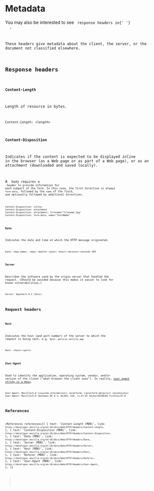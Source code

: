 
# Metadata

<NoteBox type="info">
  You may also be interested to see <Code str="Content-*" /> response headers in{' '}
  <Link str="content negotiation" link="/web/http/negotiation-headers/content-negotiation" />,
</NoteBox>

These headers give metadata about the client, the server, or the document not classified elsewhere.

## Response headers

### `Content-Length`

Length of resource in bytes.

```http
Content-Length: <length>
```

### `Content-Disposition`

Indicates if the content is expected to be displayed _inline_ in the browser (as a Web page or as part of a Web page), or as an _attachment_ (downloaded and saved locally).

A <Code str="multipart/form-data" /> body requires a <Code str="Content-Disposition" /> header to provide information for each subpart of the form. In this case, the first directive is always `form-data`, followed by the `name` of the field, and optionally followed by additional directives.

```http
Content-Disposition: inline
Content-Disposition: attachment
Content-Disposition: attachment; filename="filename.jpg"
Content-Disposition: form-data; name="fieldName"
```

### `Date`

Indicates the date and time at which the HTTP message originated.

```http
Date: <day-name>, <day> <month> <year> <hour>:<minute>:<second> GMT
```

### `Server`

Describes the software used by the origin server that handled the request. (Should be avoided because this makes it easier to look for known vulnerabilities.)

```http
Server: Apache/2.4.1 (Unix)
```

## Request headers

### `Host`

Indicates the host (and port number) of the server to which the request is being sent, e.g. `Host: pelicin.netlify.app`

```http
Host: <host>:<port>
```

### `User-Agent`

Used to identify the application, operating system, vendor, and/or version of the client ("what browser the client uses").
In reality, [user agent string is a mess](https://webaim.org/blog/user-agent-string-history/).

```http
User-Agent: Mozilla/5.0 (<system-information>) <platform> (<platform-details>) <extensions>
User-Agent: Mozilla/5.0 (Windows NT 6.1; Win64; x64; rv:47.0) Gecko/20100101 Firefox/47.0
```

## References

<References
  references={[
    {
      text: 'Content-Length (MDN)',
      link: `https://developer.mozilla.org/en-US/docs/Web/HTTP/Headers/Content-Length`,
    },
    {
      text: 'Content-Disposition (MDN)',
      link: `https://developer.mozilla.org/en-US/docs/Web/HTTP/Headers/Content-Disposition`,
    },
    {
      text: 'Date (MDN)',
      link: `https://developer.mozilla.org/en-US/docs/Web/HTTP/Headers/Date`,
    },
    {
      text: 'Server (MDN)',
      link: `https://developer.mozilla.org/en-US/docs/Web/HTTP/Headers/Server`,
    },
    {
      text: 'Host (MDN)',
      link: `https://developer.mozilla.org/en-US/docs/Web/HTTP/Headers/Host`,
    },
    {
      text: 'Referer (MDN)',
      link: `https://developer.mozilla.org/en-US/docs/Web/HTTP/Headers/Referer`,
    },
    {
      text: 'User-Agent (MDN)',
      link: `https://developer.mozilla.org/en-US/docs/Web/HTTP/Headers/User-Agent`,
    },
  ]}
></References>
